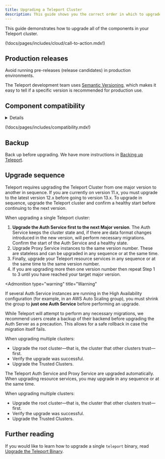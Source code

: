 ```yaml
---
title: Upgrading a Teleport Cluster
description: This guide shows you the correct order in which to upgrade Teleport components when rolling out a new Teleport release in your cluster.
---
```


This guide demonstrates how to upgrade all of the components in your Teleport cluster.

(!docs/pages/includes/cloud/call-to-action.mdx!)

## Production releases

<Notice type="warning">
  Avoid running pre-releases (release candidates) in production environments.
</Notice>

The Teleport development team uses [Semantic Versioning](https://semver.org/),
which makes it easy to tell if a specific version is recommended for production
use.

## Component compatibility

<Details
scope={["cloud"]}
scopeOnly
opened
title="Auth Service and Proxy Service versions">

In Teleport Cloud, we manage the Auth and Proxy Services for you. You can
determine the current version of these services by running the following
command, where `mytenant` is the name of your Teleport Team or Teleport 
Enterprise Cloud tenant:

```code
$ curl -s https://mytenant.teleport.sh/webapi/ping | jq '.server_version'
```

Read the following rules to ensure that your Teleport resource services (for example,
the SSH Service and Database Service) are compatible with the Teleport Auth and
Proxy Services. You should check the version of the Auth and Proxy Services
regularly to make sure that your Teleport resource services are compatible.

</Details>

(!docs/pages/includes/compatibility.mdx!)

## Backup

Back up before upgrading. We have more instructions in [Backing up Teleport](./backup-restore.mdx).

## Upgrade sequence

<Tabs>
<TabItem scope={["enterprise", "oss"]} label="Self-Hosted">

Teleport requires upgrading the Teleport Cluster from one major version to another in sequence.
If you are currently on version 11.x, you must upgrade to the latest version 12.x before
going to version 13.x. To upgrade in sequence, upgrade the Teleport cluster and confirm
a healthy start before continuing to the next version.

When upgrading a single Teleport cluster:

1. **Upgrade the Auth Service first to the next Major version**. The Auth Service keeps the cluster state
   and, if there are data format changes introduced in the new version, will
   perform necessary migrations.  Confirm the start of the Auth Service and a healthy state.
1. Upgrade Proxy Service instances to the same version number. These are stateless and can be upgraded in
   any sequence or at the same time.
1. Finally, upgrade your Teleport resource services in any sequence or at the
   same time to the same version number.
1. If you are upgrading more then one version number then repeat Step 1 to 3 until you have reached your target
   major version.

<Admonition
  type="warning"
  title="Warning"
>
  If several Auth Service instances are running in the High Availability configuration
  (for example, in an AWS Auto Scaling group), you must shrink the group to
  **just one Auth Service** before performing an upgrade.

While Teleport will attempt to perform any necessary migrations, we recommend users create a backup of their backend before upgrading the Auth Server as a
precaution. This allows for a safe rollback in case the migration itself fails.

</Admonition>

When upgrading multiple clusters:

- Upgrade the root cluster—that is, the cluster that other clusters trust—first.
- Verify the upgrade was successful.
- Upgrade the Trusted Clusters.

</TabItem>
<TabItem scope={["cloud","team"]} label="Cloud-Hosted">

The Teleport Auth Service and Proxy Service are upgraded automatically. When
upgrading resource services, you may upgrade in any sequence or at the same
time.

When upgrading multiple clusters:

- Upgrade the root cluster—that is, the cluster that other clusters trust—first.
- Verify the upgrade was successful.
- Upgrade the Trusted Clusters.

</TabItem>
</Tabs>

## Further reading

If you would like to learn how to upgrade a single `teleport` binary, read
[Upgrade the Teleport Binary](../admin/upgrading-the-teleport-binary.mdx).
